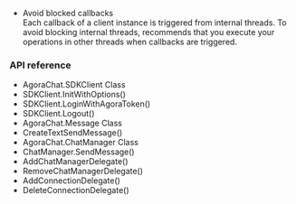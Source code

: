 <PlatformWrapper platform="windows">

* Avoid blocked callbacks  
  Each callback of a <Vpd k="NAME" /> client instance is triggered from internal threads. To avoid blocking internal threads, <Vg k="COMPANY"/> recommends that you execute your operations in other threads when callbacks are triggered.

### API reference​

- <Link to="{{Global.CHAT_SDK_API_WINDOWS}}/class_agora_chat_1_1_s_d_k_client.html">AgoraChat.SDKClient Class</Link>

- <Link to="{{Global.CHAT_SDK_API_WINDOWS}}/class_agora_chat_1_1_s_d_k_client.html#a77b332d22c4a2318a15ea127fa2f66dc">SDKClient.InitWithOptions()</Link>

- <Link to="{{Global.CHAT_SDK_API_WINDOWS}}/class_agora_chat_1_1_s_d_k_client.html#a66ed705ea3ab6e9af1c410393f297ac0">SDKClient.LoginWithAgoraToken()</Link>

- <Link to="{{Global.CHAT_SDK_API_WINDOWS}}/class_agora_chat_1_1_s_d_k_client.html#a98b67e590dbe9f6253449df9e82dd0c8">SDKClient.Logout()</Link>

- <Link to="{{Global.CHAT_SDK_API_WINDOWS}}/class_agora_chat_1_1_message.html">AgoraChat.Message Class</Link>

- <Link to="{{Global.CHAT_SDK_API_WINDOWS}}/class_agora_chat_1_1_message.html#aa97fe7e237c0c2c7f2fd22a206985e2b">CreateTextSendMessage()</Link>

- <Link to="{{Global.CHAT_SDK_API_WINDOWS}}/class_agora_chat_1_1_chat_manager.html">AgoraChat.ChatManager Class</Link>

- <Link to="{{Global.CHAT_SDK_API_WINDOWS}}/class_agora_chat_1_1_chat_manager.html#af9f598e16100bebd4b035d8335262e2b">ChatManager.SendMessage()</Link>

- <Link to="{{Global.CHAT_SDK_API_WINDOWS}}/class_agora_chat_1_1_chat_manager.html#ad82fe37433d576cbf96af1fe9ad381db">AddChatManagerDelegate()</Link>

- <Link to="{{Global.CHAT_SDK_API_WINDOWS}}/class_agora_chat_1_1_chat_manager.html#af04896f0b9f6569bbd37d044ec7771bc">RemoveChatManagerDelegate()</Link>

- <Link to="{{Global.CHAT_SDK_API_WINDOWS}}/class_agora_chat_1_1_s_d_k_client.html#a7156cf061b2ac478ebaabb7776c18079">AddConnectionDelegate()</Link>

- <Link to="{{Global.CHAT_SDK_API_WINDOWS}}/class_agora_chat_1_1_s_d_k_client.html#a5dbada1cc1567eb62784bdbae935517a">DeleteConnectionDelegate()</Link>

</PlatformWrapper>
